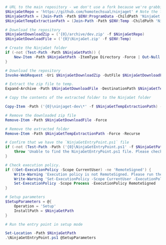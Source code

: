 ```powershell
# URL to the main repository - we don't use a fork because we're grabbing the dev branch.
$NinjaGetRepo = 'https://github.com/homotechsual/ninjaget' # Note the lack of trailing `/` please.
$NinjaGetPath = (Join-Path -Path $ENV:ProgramData -ChildPath 'NinjaGet')
$NinjaGetTempExtractionPath = (Join-Path -Path $ENV:Temp -ChildPath 'NinjaGet')

# Download the repository
$NinjaGetDownloadZip = ('{0}/archive/dev.zip' -f $NinjaGetRepo)
$NinjaGetDownloadFile = ('{0}\NinjaGet.zip' -f $ENV:Temp)

# Create the NinjaGet folder
if (-not (Test-Path -Path $NinjaGetPath)) {
    New-Item -Path $NinjaGetPath -ItemType Directory -Force | Out-Null
}

# Download the repository
Invoke-WebRequest -Uri $NinjaGetDownloadZip -OutFile $NinjaGetDownloadFile

# Extract the zip file to temp.
Expand-Archive -Path $NinjaGetDownloadFile -DestinationPath $NinjaGetTempExtractionPath -Force

# Copy the contents of the extracted folder to the NinjaGet folder

Copy-Item -Path ('{0}\ninjaget-dev\*' -f $NinjaGetTempExtractionPath) -Destination $NinjaGetPath -Force -Verbose -Recurse

# Remove the downloaded zip file
Remove-Item -Path $NinjaGetDownloadFile -Force

# Remove the extracted folder
Remove-Item -Path $NinjaGetTempExtractionPath -Force -Recurse

# Confirm that we have the `NinjaGetEntryPoint.ps1` file
if (-not (Test-Path -Path ('{0}\NinjaGetEntryPoint.ps1' -f $NinjaGetPath))) {
    throw 'Unable to find the NinjaGetEntryPoint.ps1 file. Please check the installation.'
}

# Check execution policy.
if ((Get-ExecutionPolicy -Scope CurrentUser) -ne 'RemoteSigned') {
    Write-Warning 'Execution policy is not RemoteSigned. Please run the following command to set it permanently, overriding for this process:'
    Write-Warning 'Set-ExecutionPolicy -Scope CurrentUser -ExecutionPolicy RemoteSigned'
    Set-ExecutionPolicy -Scope Process -ExecutionPolicy RemoteSigned
}

# Setup parameters
$SetupParameters = @{
    Operation = 'Setup'
    InstallPath = $NinjaGetPath
}

# Run the entry point in setup mode

Set-Location -Path $NinjaGetPath
.\NinjaGetEntryPoint.ps1 @SetupParameters
```